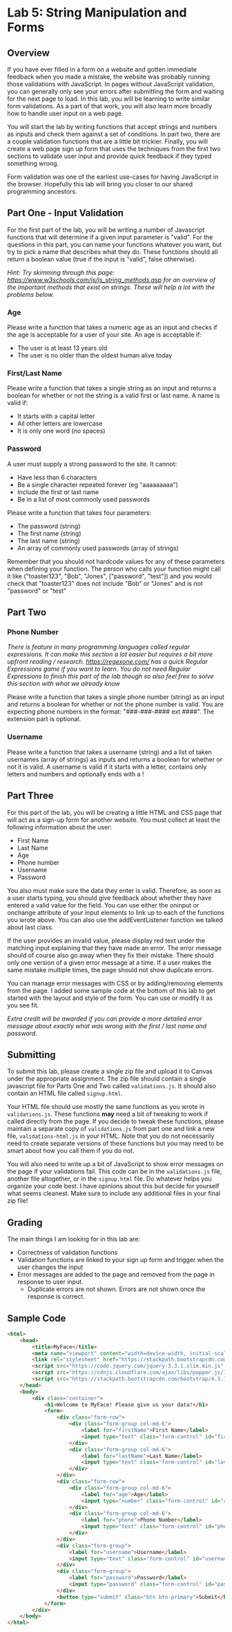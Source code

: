 
# Lab 5: String Manipulation and Forms

## Overview

If you have ever filled in a form on a website and gotten immediate feedback when you made a mistake, the website was probably running those validations with JavaScript. In pages without JavaScript validation, you can generally only see your errors after submitting the form and waiting for the next page to load. In this lab, you will be learning to write similar form validations. As a part of that work, you will also learn more broadly how to handle user input on a web page. 

You will start the lab by writing functions that accept strings and numbers as inputs and check them against a set of conditions. In part two, there are a couple validation functions that are a little bit trickier. Finally, you will create a web page sign up form that uses the techniques from the first two sections to validate user input and provide quick feedback if they typed something wrong. 

Form validation was one of the earliest use-cases for having JavaScript in the browser. Hopefully this lab will bring you closer to our shared programming ancestors. 

## Part One - Input Validation

For the first part of the lab, you will be writing a number of Javascript functions that will determine if a given input parameter is "valid". For the questions in this part, you can name your functions whatever you want, but try to pick a name that describes what they do. These functions should all return a boolean value (true if the input is "valid", false otherwise).

*Hint: Try skimming through this page: https://www.w3schools.com/js/js_string_methods.asp for an overview of the important methods that exist on strings. These will help a lot with the problems below.* 

### Age

Please write a function that takes a numeric age as an input and checks if the age is acceptable for a user of your site. An age is acceptable if:

- The user is at least 13 years old
- The user is no older than the oldest human alive today

### First/Last Name

Please write a function that takes a single string as an input and returns a boolean for whether or not the string is a valid first or last name. A name is valid if:

- It starts with a capital letter
- All other letters are lowercase
- It is only one word (no spaces)

### Password

A user must supply a strong password to the site. It cannot:

- Have less than 6 characters
- Be a single character repeated forever (eg "aaaaaaaaa")
- Include the first or last name
- Be in a list of most commonly used passwords

Please write a function that takes four parameters:

- The password (string)
- The first name (string)
- The last name (string)
- An array of commonly used passwords (array of strings)

Remember that you should not hardcode values for any of these parameters when defining your function. The person who calls your function might call it like ("toaster123", "Bob", "Jones", ["password", "test"]) and you would check that "toaster123" does not include "Bob" or "Jones" and is not "password" or "test"

## Part Two

### Phone Number

*There is feature in many programming languages called regular expressions. It can make this section a lot easier but requires a bit more upfront reading / research. <https://regexone.com/> has a quick Regular Expressions game if you want to learn. You do not need Regular Expressions to finish this part of the lab though so also feel free to solve this section with what we already know*

Please write a function that takes a single phone number (string) as an input and returns a boolean for whether or not the phone number is valid. You are expecting phone numbers in the format: "###-###-#### ext ####". The extension part is optional.

### Username

Please write a function that takes a username (string) and a list of taken usernames (array of strings) as inputs and returns a boolean for whether or not it is valid. A username is valid if it starts with a letter, contains only letters and numbers and optionally ends with a !

## Part Three

For this part of the lab, you will be creating a little HTML and CSS page that will act as a sign-up form for another website. You must collect at least the following information about the user:

- First Name
- Last Name
- Age
- Phone number
- Username
- Password

You also must make sure the data they enter is valid. Therefore, as soon as a user starts typing, you should give feedback about whether they have entered a valid value for the field. You can use either the oninput or onchange attribute of your input elements to link up to each of the functions you wrote above. You can also use the addEventListener function we talked about last class.

If the user provides an invalid value, please display red text under the matching input explaining that they have made an error. The error message should of course also go away when they fix their mistake. There should only one version of a given error message at a time. If a user makes the same mistake multiple times, the page should not show duplicate errors.

You can manage error messages with CSS or by adding/removing elements from the page. I added some sample code at the bottom of this lab to get started with the layout and style of the form. You can use or modify it as you see fit.


*Extra credit will be awarded if you can provide a more detailed error message about exactly what was wrong with the first / last name and password.*

## Submitting

To submit this lab, please create a single zip file and upload it to Canvas under the appropriate assignment. The zip file should contain a single javascript file for Parts One and Two called `validations.js`. It should also contain an HTML file called `signup.html`. 

Your HTML file should use mostly the same functions as you wrote in `validations.js`. These functions **may** need a bit of tweaking to work if called directly from the page. If you decide to tweak these functions, please maintain a separate copy of `validations.js` from part one and link a new file, `validations-html.js` in your HTML. Note that you do not necessarily need to create separate versions of these functions but you may need to be smart about how you call them if you do not.

You will also need to write up a bit of JavaScript to show error messages on the page if your validations fail. This code can be in the `validations.js` file, another file altogether, or in the `signup.html` file. Do whatever helps you organize your code best. I have opinions about this but decide for yourself what seems cleanest. Make sure to include any additional files in your final zip file!

## Grading

The main things I am looking for in this lab are:

- Correctness of validation functions
- Validation functions are linked to your sign up form and trigger when the user changes the input
- Error messages are added to the page and removed from the page in response to user input.
  - Duplicate errors are not shown. Errors are not shown once the response is correct.

## Sample Code

```html
<html>
    <head>
        <title>MyFace</title>
        <meta name="viewport" content="width=device-width, initial-scale=1">
        <link rel="stylesheet" href="https://stackpath.bootstrapcdn.com/bootstrap/4.3.1/css/bootstrap.min.css" integrity="sha384-ggOyR0iXCbMQv3Xipma34MD+dH/1fQ784/j6cY/iJTQUOhcWr7x9JvoRxT2MZw1T" crossorigin="anonymous">
        <script src="https://code.jquery.com/jquery-3.3.1.slim.min.js" integrity="sha384-q8i/X+965DzO0rT7abK41JStQIAqVgRVzpbzo5smXKp4YfRvH+8abtTE1Pi6jizo" crossorigin="anonymous"></script>
        <script src="https://cdnjs.cloudflare.com/ajax/libs/popper.js/1.14.7/umd/popper.min.js" integrity="sha384-UO2eT0CpHqdSJQ6hJty5KVphtPhzWj9WO1clHTMGa3JDZwrnQq4sF86dIHNDz0W1" crossorigin="anonymous"></script>
        <script src="https://stackpath.bootstrapcdn.com/bootstrap/4.3.1/js/bootstrap.min.js" integrity="sha384-JjSmVgyd0p3pXB1rRibZUAYoIIy6OrQ6VrjIEaFf/nJGzIxFDsf4x0xIM+B07jRM" crossorigin="anonymous"></script>
    </head>
    <body>
        <div class="container">
            <h1>Welcome to MyFace! Please give us your data!</h1>
            <form>
                <div class="form-row">
                    <div class="form-group col-md-6">
                        <label for="firstName">First Name</label>
                        <input type="text" class="form-control" id="firstName" placeholder="First Name">
                    </div>
                    <div class="form-group col-md-6">
                        <label for="lastName">Last Name</label>
                        <input type="text" class="form-control" id="lastName" placeholder="Last Name">
                    </div>
                </div>
                <div class="form-row">
                    <div class="form-group col-md-6">
                        <label for="age">Age</label>
                        <input type="number" class="form-control" id="age" placeholder="Age">
                    </div>
                    <div class="form-group col-md-6">
                        <label for="phone">Phone Number</label>
                        <input type="text" class="form-control" id="phone" placeholder="###.###_#### ext ####">
                    </div>
                </div>
                <div class="form-group">
                    <label for="username">Username</label>
                    <input type="text" class="form-control" id="username" placeholder="Username">
                </div>
                <div class="form-group">
                    <label for="password">Password</label>
                    <input type="password" class="form-control" id="password" placeholder="Password">
                </div>
                <button type="submit" class="btn btn-primary">Submit</button>
            </form>
        </div>
    </body>
</html>
```

